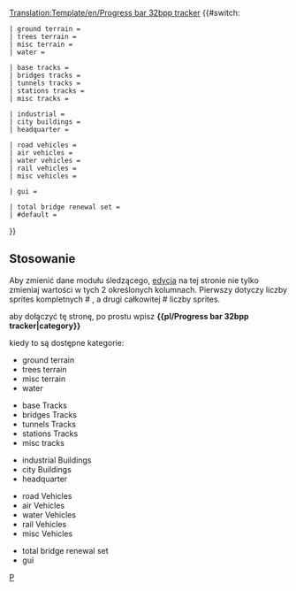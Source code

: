 [[Translation:Template/en/Progress bar 32bpp tracker]]
{{#switch: {{{1|}}}

<!-- Terrain / Landscaping edit only 2 and 3 column -->
 | ground terrain = {{en/Progress bar| 65 |total = 111 |style= {{{style|}}}}}
 | trees terrain = {{en/Progress bar| 11 |total = 54 |style= {{{style|}}}}}
 | misc terrain = {{en/Progress bar| 4 |total = 30 |style= {{{style|}}}}}
 | water = {{en/Progress bar| 6 |total = 30 |style= {{{style|}}}}}

<!-- Tracks / Roads / Airports / Canals -->
 | base tracks = {{en/Progress bar| 30 |total = 81 |style= {{{style|}}}}}
 | bridges tracks = {{en/Progress bar| 52 |total = 120 |style= {{{style|}}}}}
 | tunnels tracks = {{en/Progress bar| 19 |total = 72 |style= {{{style|}}}}}
 | stations tracks = {{en/Progress bar| 17 |total = 29 |style= {{{style|}}}}}
 | misc tracks = {{en/Progress bar| 9 |total = 12 |style= {{{style|}}}}}

<!-- Buildings -->
 | industrial = {{en/Progress bar| 34 |total = 75 |style= {{{style|}}}}}
 | city buildings = {{en/Progress bar| 61 |total = 77 |style= {{{style|}}}}}
 | headquarter = {{en/Progress bar| 5 |total = 6 |style= {{{style|}}}}}

<!-- Vehicles -->
 | road vehicles = {{en/Progress bar| 51 |total = 63 |style= {{{style|}}}}}
 | air vehicles = {{en/Progress bar| 5 |total = 41 |style= {{{style|}}}}}
 | water vehicles = {{en/Progress bar| 0 |total = 11 |style= {{{style|}}}}}
 | rail vehicles = {{en/Progress bar| 15 |total = 67 |style= {{{style|}}}}}
 | misc vehicles = {{en/Progress bar| 18 |total = 23 |style= {{{style|}}}}}

<!-- GUI --> 
 | gui = {{en/Progress bar| 42 |total = 56 |style= {{{style|}}}}}

 | total bridge renewal set = {{en/Progress bar| 0 |total = 100 |style= {{{style|}}}}}
 | #default = {{en/Progress bar| 441 |total = 1058 |style= {{{style|}}}}}
}}<noinclude>

== Stosowanie == 
<div style="float: right; width: 200px;">
{{en/Progress bar 32bpp tracker|ground terrain |style=font-size:75%;}}
{{en/Progress bar 32bpp tracker|trees terrain |style=font-size:75%;}}
{{en/Progress bar 32bpp tracker|misc terrain |style=font-size:75%;}}
{{en/Progress bar 32bpp tracker|water |style=font-size:75%;}}

{{en/Progress bar 32bpp tracker|base tracks |style=font-size:75%;}}
{{en/Progress bar 32bpp tracker|bridges tracks |style=font-size:75%;}}
{{en/Progress bar 32bpp tracker|tunnels tracks |style=font-size:75%;}}
{{en/Progress bar 32bpp tracker|stations tracks|style=font-size:75%;}}
{{en/Progress bar 32bpp tracker|misc tracks |style=font-size:75%;}}

{{en/Progress bar 32bpp tracker|industrial |style=font-size:75%;}}
{{en/Progress bar 32bpp tracker|city buildings |style=font-size:75%;}}
{{en/Progress bar 32bpp tracker|headquarter |style=font-size:75%;}}

{{en/Progress bar 32bpp tracker|road vehicles |style=font-size:75%;}}
{{en/Progress bar 32bpp tracker|air vehicles |style=font-size:75%;}}
{{en/Progress bar 32bpp tracker|water vehicles |style=font-size:75%;}}
{{en/Progress bar 32bpp tracker|rail vehicles |style=font-size:75%;}}
{{en/Progress bar 32bpp tracker|misc vehicles |style=font-size:75%;}}

{{en/Progress bar 32bpp tracker|gui |style=font-size:75%;}}

{{en/Progress bar 32bpp tracker|total bridge renewal set |style=font-size:75%;}}
</div>
<!-- Documentation -->

Aby zmienić dane modułu śledzącego, <!--[http://wiki.openttd.org/?title=Template:Progress_bar_32bpp_tracker&action=edit edit]-->[https://wiki.openttd.org/?title=Template:Progress_bar_32bpp_tracker/Pl&action=edit edycja] na tej stronie nie tylko zmieniaj wartości w tych 2 określonych kolumnach. Pierwszy dotyczy liczby sprites kompletnych # , a drugi całkowitej # liczby sprites.

aby dołączyć tę stronę, po prostu wpisz '''<nowiki>{{pl/Progress bar 32bpp tracker|category}}</nowiki>'''

kiedy to są dostępne kategorie:
* ground terrain
* trees terrain
* misc terrain
* water 


* base Tracks
* bridges Tracks
* tunnels Tracks
* stations Tracks
* misc tracks


* industrial Buildings 
* city Buildings
* headquarter


* road Vehicles
* air Vehicles
* water Vehicles
* rail Vehicles
* misc Vehicles

* total bridge renewal set
* gui


<!--[[Category:en/Templates|P]]-->[[Category:pl/Szablony|P]]</noinclude>